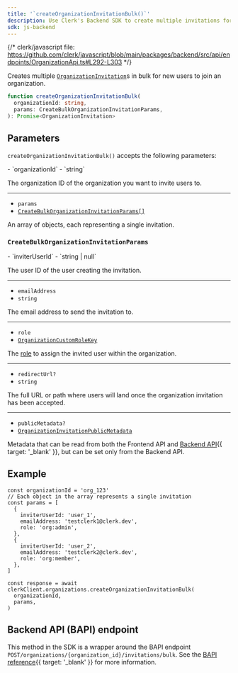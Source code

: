 ```yaml
---
title: '`createOrganizationInvitationBulk()`'
description: Use Clerk's Backend SDK to create multiple invitations for new users to join an organization.
sdk: js-backend
---
```


{/* clerk/javascript file: https://github.com/clerk/javascript/blob/main/packages/backend/src/api/endpoints/OrganizationApi.ts#L292-L303 */}

Creates multiple [`OrganizationInvitation`](/docs/references/backend/types/backend-organization-invitation)s in bulk for new users to join an organization.

```ts
function createOrganizationInvitationBulk(
  organizationId: string,
  params: CreateBulkOrganizationInvitationParams,
): Promise<OrganizationInvitation>
```

## Parameters

`createOrganizationInvitationBulk()` accepts the following parameters:

<Properties>
  - `organizationId`
  - `string`

  The organization ID of the organization you want to invite users to.

  ---

  - `params`
  - [`CreateBulkOrganizationInvitationParams[]`](#create-bulk-organization-invitation-params)

  An array of objects, each representing a single invitation.
</Properties>

### `CreateBulkOrganizationInvitationParams`

<Properties>
  - `inviterUserId`
  - `string | null`

  The user ID of the user creating the invitation.

  ---

  - `emailAddress`
  - `string`

  The email address to send the invitation to.

  ---

  - `role`
  - [`OrganizationCustomRoleKey`](/docs/references/javascript/types/organization-custom-role-key)

  The [role](/docs/organizations/roles-permissions) to assign the invited user within the organization.

  ---

  - `redirectUrl?`
  - `string`

  The full URL or path where users will land once the organization invitation has been accepted.

  ---

  - `publicMetadata?`
  - [`OrganizationInvitationPublicMetadata`](/docs/references/javascript/types/metadata#organization-invitation-public-metadata)

  Metadata that can be read from both the Frontend API and [Backend API](/docs/reference/backend-api){{ target: '_blank' }}, but can be set only from the Backend API.
</Properties>

## Example

<Include src="_partials/backend/usage" />

```tsx
const organizationId = 'org_123'
// Each object in the array represents a single invitation
const params = [
  {
    inviterUserId: 'user_1',
    emailAddress: 'testclerk1@clerk.dev',
    role: 'org:admin',
  },
  {
    inviterUserId: 'user_2',
    emailAddress: 'testclerk2@clerk.dev',
    role: 'org:member',
  },
]

const response = await clerkClient.organizations.createOrganizationInvitationBulk(
  organizationId,
  params,
)
```

## Backend API (BAPI) endpoint

This method in the SDK is a wrapper around the BAPI endpoint `POST/organizations/{organization_id}/invitations/bulk`. See the [BAPI reference](/docs/reference/backend-api/tag/organization-invitations/post/organizations/\{organization_id}/invitations/bulk){{ target: '_blank' }} for more information.
